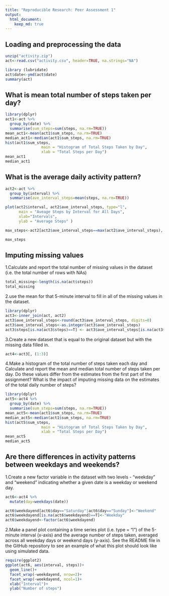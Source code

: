 ```yaml
---
title: "Reproducible Research: Peer Assessment 1"
output: 
  html_document:
    keep_md: true
---
```



## Loading and preprocessing the data

```r
unzip("activity.zip")
act<-read.csv("activity.csv", header=TRUE, na.strings="NA")

library (lubridate) 
act$date<-ymd(act$date)
summary(act)
```
## What is mean total number of steps taken per day?
```r
library(dplyr)
act1<-act %>%
  group_by(date) %>%
  summarise(sum_steps=sum(steps, na.rm=TRUE))
mean_act1<-mean(act1$sum_steps, na.rm=TRUE)  
median_act1<-median(act1$sum_steps, na.rm=TRUE)  
hist(act1$sum_steps,
                main = "Histogram of Total Steps Taken by Day",
                xlab = "Total Steps per Day")
mean_act1
median_act1
```


## What is the average daily activity pattern?
```r
act2<-act %>%
  group_by(interval) %>%
  summarise(ave_interval_steps=mean(steps, na.rm=TRUE))

plot(act2$interval, act2$ave_interval_steps, type="l",
      main = "Aveage Steps by Interval for All Days",
      xlab="Intervals",
      ylab = "Average Steps" )

max_steps<-act2[act2$ave_interval_steps==max(act2$ave_interval_steps), ]

max_steps

```


## Imputing missing values

1.Calculate and report the total number of missing values in the dataset (i.e. the total number of rows with NAs)
```r
total_missing<-length(is.na(act$steps))
total_missing
```
2.use the mean for that 5-minute interval to fill in all of the missing values in the dataset. 

```r
library(dplyr)
act3<-inner_join(act, act2)
act3$ave_interval_steps<-round(act3$ave_interval_steps, digits=0)
act3$ave_interval_steps<-as.integer(act3$ave_interval_steps)
act3$steps[is.na(act3$steps)==T] <- act3$ave_interval_steps[is.na(act3$steps)==T]
```
3.Create a new dataset that is equal to the original dataset but with the missing data filled in.
```r
act4<-act3[, (1:3)]
```
4.Make a histogram of the total number of steps taken each day and Calculate and report the mean and median total number of steps taken per day. Do these values differ from the estimates from the first part of the assignment? What is the impact of imputing missing data on the estimates of the total daily number of steps?

```r
library(dplyr)
act5<-act4 %>%
  group_by(date) %>%
  summarise(sum_steps=sum(steps, na.rm=TRUE))
mean_act5<-mean(act1$sum_steps, na.rm=TRUE)  
median_act5<-median(act1$sum_steps, na.rm=TRUE)  
hist(act5$sum_steps,
                main = "Histogram of Total Steps Taken by Day",
                xlab = "Total Steps per Day")
mean_act5
median_act5
```

## Are there differences in activity patterns between weekdays and weekends?

1.Create a new factor variable in the dataset with two levels - "weekday" and "weekend" indicating whether a given date is a weekday or weekend day.

```r
act6<-act4 %>%
  mutate(day=weekdays(date)) 

act6$weekdayend[act6$day=="Saturday"|act6$day=="Sunday"]<-"Weekend" 
act6$weekdayend[is.na(act6$weekdayend)==T]<-"Weekday" 
act6$weekdayend<-factor(act6$weekdayend)
```

2.Make a panel plot containing a time series plot (i.e. type = "l") of the 5-minute interval (x-axis) and the average number of steps taken, averaged across all weekday days or weekend days (y-axis). See the README file in the GitHub repository to see an example of what this plot should look like using simulated data.

```r
require(ggplot2)
ggplot(act6, aes(interval, steps))+
  geom_line()+
  facet_wrap(~weekdayend, nrow=2)+
  facet_wrap(~weekdayend, ncol=1)+
  xlab("Interval")+
  ylab("Number of steps")
  

```

